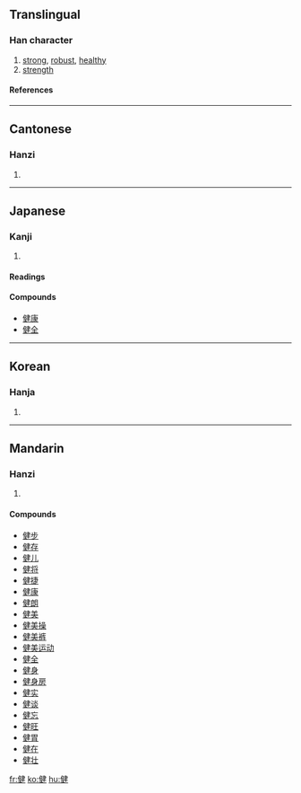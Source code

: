 ==Translingual==
===Han character===
{{Han char|rad=人|as=09|sn=11|four=2524<sub>0</sub>|canj=人弓大手 (ONKQ)}}
# [[strong]], [[robust]], [[healthy]]
# [[strength]]
====References====
{{Han ref|kx=0111.110|dkj=00875|dj=0237.100|hdz=10184.090|uh=5065|ud=20581|bh=B0B7|bd=45239}}
----
==Cantonese==
===Hanzi===
{{yue-hanzi|jyut=|y=gin6}}
# {{defn|Cantonese}}
----
==Japanese==
===Kanji===
{{ja-kanji|grade=|rs=人09}}
# {{defn|Japanese}} 
====Readings====
{{ja-readings|on=[[けん]] (ken)|kun=[[すこやか]] (sukoyaka), [[たけし]] (takeshi), [[したたか]] (shitataka)}}

====Compounds====
*[[健康]]
*[[健全]]
----
==Korean==
===Hanja===
{{ko-hanja|hangeul=[[건]], [[견]]|rv=geon, gyeon|mr=kŏn, kyŏn}}
# {{defn|Korean}}
----
==Mandarin==
===Hanzi===
{{cmn-hanzi|pin=[[jiàn]] (jian4)|wg=chien<sup>4</sup>}}
# {{defn|Mandarin}}

====Compounds====
*[[健步]]
*[[健存]]
*[[健儿]]
*[[健将]]
*[[健捷]]
*[[健康]]
*[[健朗]]
*[[健美]]
*[[健美操]]
*[[健美裤]]
*[[健美运动]]
*[[健全]]
*[[健身]]
*[[健身房]]
*[[健实]]
*[[健谈]]
*[[健忘]]
*[[健旺]]
*[[健胃]]
*[[健在]]
*[[健壮]]

[[fr:健]]
[[ko:健]]
[[hu:健]]